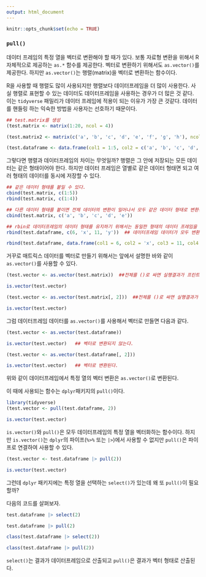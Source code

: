 ```yaml
---
output: html_document
---
```


```r
knitr::opts_chunk$set(echo = TRUE)
```

### **`pull()`**

데이터 프레임의 특정 열을 벡터로 변환해야 할 때가 있다. 보통 자료형 변환을 위해서 R 자체적으로 제공하는 `as.*` 함수를 제공한다. 벡터로 변환하기 위해서도 `as.vector()`를 제공한다. 하지만 `as.vector()`는 행렬(matrix)을 벡터로 변환하는 함수이다. 

R을 사용할 때 행렬도 많이 사용되지만 행렬보다 데이터프레임을 더 많이 사용한다. 사실 행렬로 표현할 수 있는 데이터도 데이터프레임을 사용하는 경우가 더 많은 것 같다. 이는 `tidyverse` 패밀리가 데이터 프레임에 적용이 되는 이유가 가장 큰 것같다. 데이터를 핸들링 하는 익숙한 방법을 사용자는 선호하기 때문이다. 

```r
## test.matrix를 생성
(test.matrix <- matrix(1:20, ncol = 4))

(test.matrix2 <- matrix(c('a', 'b', 'c', 'd', 'e', 'f', 'g', 'h'), ncol = 2))

(test.dataframe <- data.frame(col1 = 1:5, col2 = c('a', 'b', 'c', 'd', 'e'), col3 = 6:10, col4 = c('f', 'g', 'h', 'i', 'j')))

```

그렇다면 행렬과 데이터프레임의 차이는 무엇일까? 행렬은 그 안에 저장되는 모든 데이터는 같은 형태이어야 한다. 하지만 데이터 프레임은 열별로 같은 데이터 형태면 되고 여러 형태의 데이터를 동시에 저장할 수 있다. 

```r
## 같은 데이터 형태를 붙일 수 있다. 
cbind(test.matrix, c(1:5))
rbind(test.matrix, c(1:4))

## 다른 데이터 형태를 붙이면 전체 데이터의 변환이 일어나서 모두 같은 데이터 형태로 변환된다.  
cbind(test.matrix, c('a', 'b', 'c', 'd', 'e'))

## rbin로 데이터프레임의 데이터 형태를 유지하기 위해서는 동일한 형태의 데이터 프레임을 붙여줘야 정상적으로 붙는다. 
rbind(test.dataframe, c(6, 'x', 11, 'y'))  ## 데이터프레임 데이터가 모두 변환된다.

rbind(test.dataframe, data.frame(col1 = 6, col2 = 'x', col3 = 11, col4 = 'y'))

```

거꾸로 매트릭스 데이터를 벡터로 만들기 위해서는 앞에서 설명한 바와 같이 `as.vector()`를 사용할 수 있다. 

```r
(test.vector <- as.vector(test.matrix))  ##전체를 ()로 싸면 실행결과가 프린트 된다. 

is.vector(test.vector)

(test.vector <- as.vector(test.matrix[, 2]))  ##전체를 ()로 싸면 실행결과가 프린트 된다. 

is.vector(test.vector)

```

그럼 데이터프레임 데이터를 `as.vector()`를 사용해서 벡터로 만들면 다음과 같다. 

```r
(test.vector <- as.vector(test.dataframe))

is.vector(test.vector)   ## 벡터로 변환되지 않는다.

(test.vector <- as.vector(test.dataframe[, 2]))

is.vector(test.vector)   ## 벡터로 변환된다.

```

위와 같이 데이터프레임에서 특정 열의 벡터 변환은 `as.vector()`로 변환된다. 

이 때에 사용되는 함수는 `dplyr`패키지의 `pull()`이다. 

```r
library(tidyverse)
(test.vector <- pull(test.dataframe, 2))

is.vector(test.vector)

```

`is.vector()`와 `pull()`은 모두 데이터프레임의 특정 열을 벡터화하는 함수이다. 하지만 `is.vector()`는 `dplyr`의 파이프(`%>%` 또는 `|>`)에서 사용할 수 없지만 `pull()`은 파이프로 연결하여 사용할 수 있다. 

```r
(test.vector <- test.dataframe |> pull(2))

is.vector(test.vector)
```


그런데 `dplyr` 패키지에는 특정 열을 선택하는 `select()`가 있는데 왜 또 `pull()`이 필요할까?

다음의 코드를 살펴보자.

```r
test.dataframe |> select(2)

test.dataframe |> pull(2)

class(test.dataframe |> select(2))

class(test.dataframe |> pull(2))

```

`select()`는 결과가 데이터프레임으로 산출되고 `pull()`은 결과가 벡터 형태로 산출된다. 

